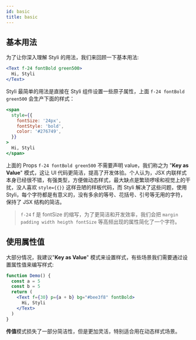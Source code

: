 ```yaml
---
id: basic
title: basic
---
```


## 基本用法

为了让你深入理解 Styli 的用法，我们来回顾一下基本用法:

```jsx live
<Text f-24 fontBold green500>
  Hi, Styli
</Text>
```

Styli 最简单的用法是直接在 Styli 组件设置一些原子属性，上面 `f-24 fontBold green500` 会生产下面的样式：

```jsx
<span
  style={{
    fontSize: '24px',
    fontStyle: 'bold',
    color: '#276749',
  }}
>
  Hi, Styli
</span>
```

上面的 Props `f-24 fontBold green500` 不需要声明 value，我们称之为 "**Key as Value**" 模式，这让 UI 代码更简洁，提高了开发体验。个人认为，JSX 内联样式本身已经很不错，有强类型，方便做动态样式，最大缺点是繁琐啰嗦和视觉上的干扰，没人喜欢 `style={{}}` 这样丑陋的样板代码，而 Styli 解决了这些问题，使用 Styli，每个字符都是有意义的，没有多余的等号、花括号、引号等无用的字符，保持了 JSX 结构的简洁。

> `f-24` f 是 fontSize 的缩写，为了更简洁和开发效率，我们会把 `margin padding width heigth fontSize` 等高频出现的属性简化了一个字符。

## 使用属性值

大部分情况，我建议"**Key as Value**" 模式来设置样式，有些场景我们需要通过设置属性值来编写样式:

```jsx live
function Demo() {
  const a = 5
  const b = 5
  return (
    <Text f={30} p={a + b} bg="#bee3f8" fontBold>
      Hi, Styli
    </Text>
  )
}
```

**传值**模式损失了一部分简洁性，但是更加灵活，特别适合用在动态样式场景。
